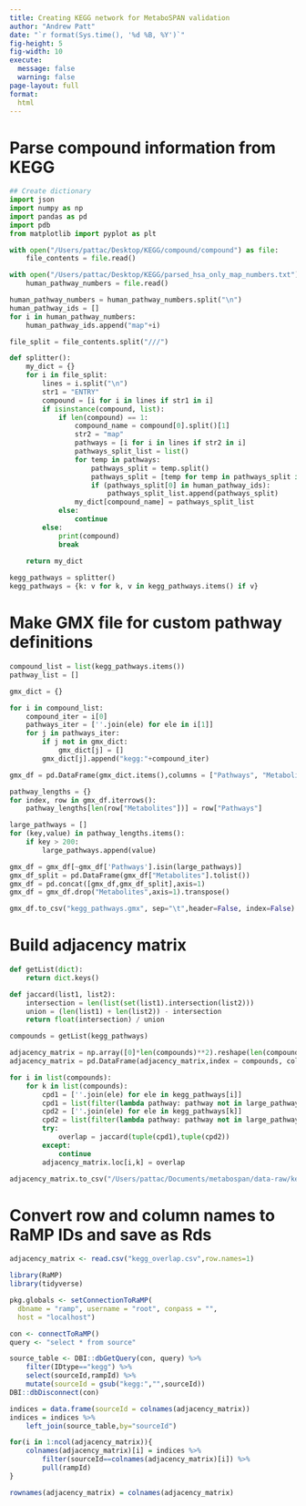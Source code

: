 ```yaml
---
title: Creating KEGG network for MetaboSPAN validation
author: "Andrew Patt"
date: "`r format(Sys.time(), '%d %B, %Y')`"
fig-height: 5
fig-width: 10
execute:
  message: false
  warning: false
page-layout: full
format:
  html
---
```


# Parse compound information from KEGG

```python
## Create dictionary
import json
import numpy as np
import pandas as pd
import pdb
from matplotlib import pyplot as plt

with open("/Users/pattac/Desktop/KEGG/compound/compound") as file:
    file_contents = file.read()

with open("/Users/pattac/Desktop/KEGG/parsed_hsa_only_map_numbers.txt") as file:
    human_pathway_numbers = file.read()

human_pathway_numbers = human_pathway_numbers.split("\n")
human_pathway_ids = []
for i in human_pathway_numbers:
    human_pathway_ids.append("map"+i)

file_split = file_contents.split("///")

def splitter():
    my_dict = {}
    for i in file_split:
        lines = i.split("\n")
        str1 = "ENTRY"
        compound = [i for i in lines if str1 in i]
        if isinstance(compound, list):
            if len(compound) == 1:
                compound_name = compound[0].split()[1]
                str2 = "map"
                pathways = [i for i in lines if str2 in i]
                pathways_split_list = list()
                for temp in pathways:
                    pathways_split = temp.split()
                    pathways_split = [temp for temp in pathways_split if str2 in temp]
                    if (pathways_split[0] in human_pathway_ids):
                        pathways_split_list.append(pathways_split)
                my_dict[compound_name] = pathways_split_list
            else:
                continue
        else:
            print(compound)
            break
                
    return my_dict

kegg_pathways = splitter()
kegg_pathways = {k: v for k, v in kegg_pathways.items() if v}
```

# Make GMX file for custom pathway definitions
```python
compound_list = list(kegg_pathways.items())   
pathway_list = []

gmx_dict = {}

for i in compound_list:
    compound_iter = i[0]
    pathways_iter = [''.join(ele) for ele in i[1]]
    for j in pathways_iter:
        if j not in gmx_dict:
            gmx_dict[j] = []
        gmx_dict[j].append("kegg:"+compound_iter)

gmx_df = pd.DataFrame(gmx_dict.items(),columns = ["Pathways", "Metabolites"])

pathway_lengths = {}
for index, row in gmx_df.iterrows():
    pathway_lengths[len(row["Metabolites"])] = row["Pathways"]

large_pathways = []
for (key,value) in pathway_lengths.items():
    if key > 200:
        large_pathways.append(value)

gmx_df = gmx_df[~gmx_df['Pathways'].isin(large_pathways)]
gmx_df_split = pd.DataFrame(gmx_df["Metabolites"].tolist())
gmx_df = pd.concat([gmx_df,gmx_df_split],axis=1)
gmx_df = gmx_df.drop("Metabolites",axis=1).transpose()

gmx_df.to_csv("kegg_pathways.gmx", sep="\t",header=False, index=False)

```

# Build adjacency matrix
```python
def getList(dict):
    return dict.keys()

def jaccard(list1, list2):
    intersection = len(list(set(list1).intersection(list2)))
    union = (len(list1) + len(list2)) - intersection
    return float(intersection) / union

compounds = getList(kegg_pathways)

adjacency_matrix = np.array([0]*len(compounds)**2).reshape(len(compounds),len(compounds))
adjacency_matrix = pd.DataFrame(adjacency_matrix,index = compounds, columns = compounds)

for i in list(compounds):
    for k in list(compounds):
        cpd1 = [''.join(ele) for ele in kegg_pathways[i]]
        cpd1 = list(filter(lambda pathway: pathway not in large_pathways, cpd1))
        cpd2 = [''.join(ele) for ele in kegg_pathways[k]]
        cpd2 = list(filter(lambda pathway: pathway not in large_pathways, cpd2))
        try:
            overlap = jaccard(tuple(cpd1),tuple(cpd2))
        except:
            continue
        adjacency_matrix.loc[i,k] = overlap

adjacency_matrix.to_csv("/Users/pattac/Documents/metabospan/data-raw/kegg_network/kegg_overlap.csv")
```

# Convert row and column names to RaMP IDs and save as Rds

```r
adjacency_matrix <- read.csv("kegg_overlap.csv",row.names=1)

library(RaMP)
library(tidyverse)

pkg.globals <- setConnectionToRaMP(
  dbname = "ramp", username = "root", conpass = "",
  host = "localhost")

con <- connectToRaMP()
query <- "select * from source"

source_table <- DBI::dbGetQuery(con, query) %>%
    filter(IDtype=="kegg") %>%
    select(sourceId,rampId) %>%
    mutate(sourceId = gsub("kegg:","",sourceId))
DBI::dbDisconnect(con)

indices = data.frame(sourceId = colnames(adjacency_matrix))
indices = indices %>%
    left_join(source_table,by="sourceId")

for(i in 1:ncol(adjacency_matrix)){
    colnames(adjacency_matrix)[i] = indices %>%
        filter(sourceId==colnames(adjacency_matrix)[i]) %>%
        pull(rampId)
}

rownames(adjacency_matrix) = colnames(adjacency_matrix)


```
